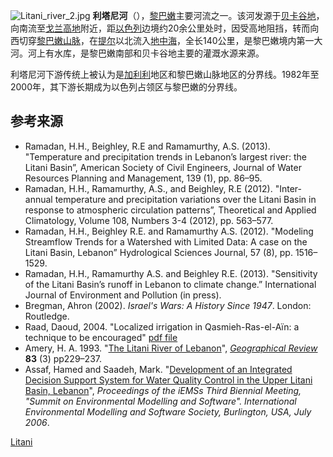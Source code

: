 [[Image:Litani_river_2.jpg|thumb]]
'''利塔尼河'''（{{lang-ar|'''نهر الليطاني'''}}），[[黎巴嫩|黎巴嫩]]主要河流之一。该河发源于[[贝卡谷地|贝卡谷地]]，向南流至[[戈兰高地|戈兰高地]]附近，距[[以色列|以色列]]边境约20余公里处时，因受高地阻挡，转而向西切穿[[黎巴嫩山脉|黎巴嫩山脉]]，在[[提尔|提尔]]以北流入[[地中海|地中海]]，全长140公里，是黎巴嫩境内第一大河。河上有水库，是黎巴嫩南部和贝卡谷地主要的灌溉水源来源。

利塔尼河下游传统上被认为是[[加利利|加利利]]地区和黎巴嫩山脉地区的分界线。1982年至2000年，其下游长期成为以色列占领区与黎巴嫩的分界线。

==参考来源==
*Ramadan, H.H., Beighley, R.E and Ramamurthy, A.S. (2013). "Temperature and precipitation trends in Lebanon’s largest river: the Litani Basin”, American Society of Civil Engineers, Journal of Water Resources Planning and Management, 139 (1), pp. 86–95. 
*Ramadan, H.H., Ramamurthy, A.S., and Beighley, R.E (2012). "Inter-annual temperature and precipitation variations over the Litani Basin in response to atmospheric circulation patterns”, Theoretical and Applied Climatology, Volume 108, Numbers 3-4 (2012), pp. 563–577. 
*Ramadan, H.H., Beighley R.E. and Ramamurthy A.S. (2012). "Modeling Streamflow Trends for a Watershed with Limited Data: A case on the Litani Basin, Lebanon” Hydrological Sciences Journal, 57 (8), pp. 1516–1529.
*Ramadan, H.H., Ramamurthy A.S. and Beighley R.E. (2013). "Sensitivity of the Litani Basin’s runoff in Lebanon to climate change.” International Journal of Environment and Pollution (in press).
* Bregman, Ahron (2002). ''Israel's Wars: A History Since 1947''. London: Routledge. {{ISBN|0-415-28716-2}}
*Raad, Daoud, 2004. "Localized irrigation in Qasmieh-Ras-el-Aïn: a technique to be encouraged" [https://web.archive.org/web/20060824004155/http://www.mrea-jo.org/Documents/LibanEng.pdf pdf file]
*Amery, H. A. 1993. "[https://web.archive.org/web/20180214222319/http://web.macam.ac.il/~arnon/Int-ME/water/THE%20LITANI%20RIVER.htm The Litani River of Lebanon]", ''[[Geographical_Review|Geographical Review]]'' '''83''' (3) pp229–237.
*Assaf, Hamed and Saadeh, Mark. "[https://web.archive.org/web/20070927032223/http://www.iemss.org/summit/papers/s2/5_Assaf_1.pdf Development of an Integrated Decision Support System for Water Quality Control in the Upper Litani Basin, Lebanon]", ''Proceedings of the iEMSs Third Biennial Meeting, "Summit on Environmental Modelling and Software". International Environmental Modelling and Software Society, Burlington, USA, July 2006''.
{{Authority control}}
[[Category:黎巴嫩河流|Litani]]